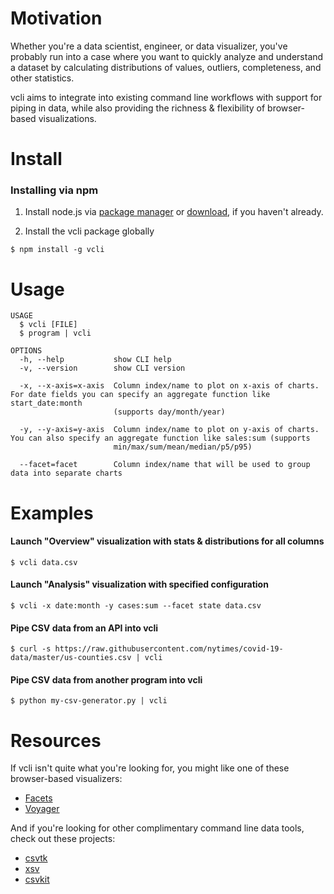 # Motivation

Whether you're a data scientist, engineer, or data visualizer, you've probably run into a case where you want to quickly analyze and understand a dataset by calculating distributions of values, outliers, completeness, and other statistics.

vcli aims to integrate into existing command line workflows with support for piping in data, while also providing the richness & flexibility of browser-based visualizations.

# Install

### Installing via npm

1. Install node.js via [package manager](https://nodejs.org/en/download/package-manager/#macos) or [download](https://nodejs.org/en/download/), if you haven't already.

2. Install the vcli package globally

```sh-session
$ npm install -g vcli
```

# Usage

```
USAGE
  $ vcli [FILE]
  $ program | vcli

OPTIONS
  -h, --help           show CLI help
  -v, --version        show CLI version

  -x, --x-axis=x-axis  Column index/name to plot on x-axis of charts. For date fields you can specify an aggregate function like start_date:month
                       (supports day/month/year)

  -y, --y-axis=y-axis  Column index/name to plot on y-axis of charts. You can also specify an aggregate function like sales:sum (supports
                       min/max/sum/mean/median/p5/p95)

  --facet=facet        Column index/name that will be used to group data into separate charts
```

# Examples

#### Launch "Overview" visualization with stats & distributions for all columns

```
$ vcli data.csv
```

#### Launch "Analysis" visualization with specified configuration

```
$ vcli -x date:month -y cases:sum --facet state data.csv
```

#### Pipe CSV data from an API into vcli

```
$ curl -s https://raw.githubusercontent.com/nytimes/covid-19-data/master/us-counties.csv | vcli
```

#### Pipe CSV data from another program into vcli

```
$ python my-csv-generator.py | vcli
```

# Resources

If vcli isn't quite what you're looking for, you might like one of these browser-based visualizers:

- [Facets](https://pair-code.github.io/facets/)
- [Voyager](https://vega.github.io/voyager/)

And if you're looking for other complimentary command line data tools, check out these projects:

- [csvtk](https://github.com/shenwei356/csvtk)
- [xsv](https://github.com/BurntSushi/xsv)
- [csvkit](https://csvkit.readthedocs.io/en/latest/)

